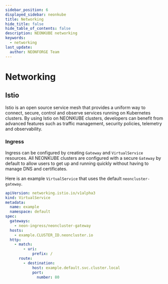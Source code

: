 ```yaml
---
sidebar_position: 6
displayed_sidebar: neonkube
title: Networking
hide_title: false
hide_table_of_contents: false
description: NEONKUBE networking
keywords:
  - networking
last_update:
  author: NEONFORGE Team
---
```



# Networking

## Istio

Istio is an open source service mesh that provides a uniform way to connect,
secure, control and observe services running on Kubernetes clusters. By using
Istio on NEONKUBE clusters, developers can benefit from advanced features such
as traffic management, security policies, telemetry and observability.

### Ingress

Ingress can be configured by creating `Gateway` and `VirtualService` resources.
All NEONKUBE clusters are configured with a secure `Gateway` by default to allow
users to get up and running quickly without having to manage DNS and
certificates.

Here is an example `VirtualService` that uses the default `neoncluster-gateway`.

```yaml
apiVersion: networking.istio.io/v1alpha3
kind: VirtualService
metadata:
  name: example
  namespace: default
spec:
  gateways:
    - neon-ingress/neoncluster-gateway
  hosts:
    - example.CLUSTER_ID.neoncluster.io
  http:
    - match:
        - uri:
            prefix: /
      route:
        - destination:
            host: example.default.svc.cluster.local
            port:
              number: 80
```
